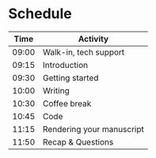 # Schedule {.unnumbered}

| Time | Activity |
|---|---|
| 09:00 | Walk-in, tech support |
| 09:15 | Introduction |
| 09:30 | Getting started |
| 10:00 | Writing |
| 10:30 | Coffee break |
| 10:45 | Code |
| 11:15 | Rendering your manuscript |
| 11:50 | Recap & Questions |